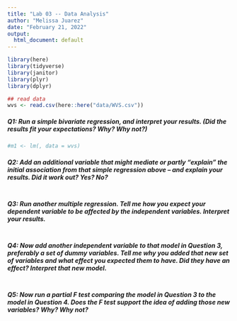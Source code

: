 ```yaml
---
title: "Lab 03 -- Data Analysis"
author: "Melissa Juarez"
date: "February 21, 2022"
output:
  html_document: default
---
```


```r
library(here)
library(tidyverse)
library(janitor)
library(plyr)
library(dplyr)

## read data
wvs <- read.csv(here::here("data/WVS.csv"))
```

##### Q1: Run a simple bivariate regression, and interpret your results.  (Did the results fit your expectations?  Why?  Why not?)  


```r
#m1 <- lm(, data = wvs)

```



##### Q2: Add an additional variable that might mediate or partly "explain" the initial association from that simple regression above -- and explain your results.  Did it work out?  Yes?  No? 

```r

```


##### Q3: Run another multiple regression.  Tell me how you expect your dependent variable to be affected by the independent variables.  Interpret your results.

```r

```


##### Q4: Now add another independent variable to that model in Question 3, preferably a set of dummy variables.  Tell me why you added that new set of variables and what effect you expected them to have.  Did they have an effect?  Interpret that new model. 

```r

```


##### Q5: Now run a partial F test comparing the model in Question 3 to the model in Question 4.  Does the F test support the idea of adding those new variables?  Why?  Why not? 

```r

```

